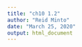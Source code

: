 ```yaml
---
title: "ch10 1.2"
author: "Reid Minto"
date: "March 25, 2020"
output: html_document
---
```


```r

```

```r

```

